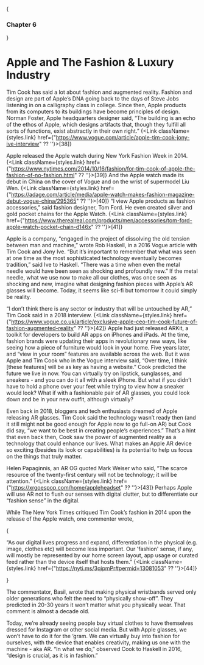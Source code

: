 
{<h3>Chapter 6</h3>}

# Apple and The Fashion & Luxury Industry

Tim Cook has said a lot about fashion and augmented reality. Fashion and design are part of Apple’s DNA going back to the days of Steve Jobs listening in on a calligraphy class in college. Since then, Apple products from its computers to its buildings have become principles of design. Norman Foster, Apple headquarters designer said, “The building is an echo of the ethos of Apple, which designs artifacts that, though they fulfill all sorts of functions, exist abstractly in their own right.” {<Link className={styles.link} href={"https://www.vogue.com/article/apple-tim-cook-jony-ive-interview" ?? ''}>[38]</Link>}

Apple released the Apple watch during New York Fashion Week in 2014. {<Link className={styles.link} href={"https://www.nytimes.com/2014/10/16/fashion/for-tim-cook-of-apple-the-fashion-of-no-fashion.html" ?? ''}>[39]</Link>} And the Apple watch made its debut in China on the cover of Vogue and on the wrist of supermodel Liu Wen. {<Link className={styles.link} href={"https://adage.com/article/media/apple-watch-makes-fashion-magazine-debut-vogue-china/295365" ?? ''}>[40]</Link>} “I view Apple products as fashion accessories,” said fashion designer, Tom Ford. He even created silver and gold pocket chains for the Apple Watch. {<Link className={styles.link} href={"https://www.therealreal.com/products/men/accessories/tom-ford-apple-watch-pocket-chain-d146x" ?? ''}>[41]</Link>}

Apple is a company, “engaged in the project of dissolving the old tension between man and machine,” wrote Rob Haskell, in a 2016 Vogue article with Tim Cook and Jony Ive. “But it’s important to remember that what was seen at one time as the most sophisticated technology eventually becomes tradition,” said Ive to Haskell. “There was a time when even the metal needle would have been seen as shocking and profoundly new.” If the metal needle, what we use now to make all our clothes, was once seen as shocking and new, imagine what designing fashion pieces with Apple’s AR glasses will become. Today, it seems like sci-fi but tomorrow it could simply be reality. 

“I don’t think there is any sector or industry that will be untouched by AR,” Tim Cook said in a 2018 interview. {<Link className={styles.link} href={"https://www.vogue.co.uk/article/exclusive-apple-ceo-tim-cook-future-of-fashion-augmented-reality" ?? ''}>[42]</Link>} Apple had just released ARKit, a toolkit for developers to build AR apps on iPhones and iPads. At the time, fashion brands were updating their apps in revolutionary new ways, like seeing how a piece of furniture would look in your home. Five years later, and “view in your room” features are available across the web. But it was Apple and Tim Cook who in the Vogue interview said, “Over time, I think [these features] will be as key as having a website.” Cook predicted the future we live in now. You can virtually try on lipstick, sunglasses, and sneakers - and you can do it all with a sleek iPhone. But what if you didn’t have to hold a phone over your feet while trying to view how a sneaker would look? What if with a fashionable pair of AR glasses, you could look down and be in your new outfit, although virtually? 

Even back in 2018, bloggers and tech enthusiasts dreamed of Apple releasing AR glasses. Tim Cook said the technology wasn’t ready then (and it still might not be good enough for Apple now to go full-on AR) but Cook did say, “we want to be best in creating people’s experiences.” That’s a hint that even back then, Cook saw the power of augmented reality as a technology that could enhance our lives. What makes an Apple AR device so exciting (besides its look or capabilities) is its potential to help us focus on the things that truly matter. 

Helen Papaginnis, an AR OG quoted Mark Weiser who said, “The scarce resource of the twenty-first century will not be technology; it will be attention.” {<Link className={styles.link} href={"https://xrgoespop.com/home/appleheadset" ?? ''}>[43]</Link>} Perhaps Apple will use AR not to flush our senses with digital clutter, but to differentiate our “fashion sense” in the digital. 

While The New York Times critiqued Tim Cook’s fashion in 2014 upon the release of the Apple watch, one commenter wrote,
 
{<p className={styles.textReplyMessage}>“As our digital lives progress and expand, differentiation in the physical (e.g. image, clothes etc) will become less important. Our 'fashion' sense, if any,  will mostly be represented by our home screen layout, app usage or curated feed rather than the device itself that hosts them.” {<Link className={styles.link} href={"https://nyti.ms/3qipmPr#permid=13081053" ?? ''}>[44]</Link>}</p>}

The commentator, Basil, wrote that making physical wristbands served only older generations who felt the need to “physically show-off”. They predicted in 20-30 years it won’t matter what you physically wear. That comment is almost a decade old. 

Today, we’re already seeing people buy virtual clothes to have themselves dressed for Instagram or other social media. But with Apple glasses, we won’t have to do it for the ‘gram. We can virtually buy into fashion for ourselves, with the device that enables creativity, making us one with the machine - aka AR. “In what we do,” observed Cook to Haskell in 2016, “design is crucial, as it is in fashion.”
